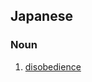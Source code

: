==Japanese==
{{ja-kanjitab|ふ|ふく|じゅう|yomi=on}}

===Noun===
{{ja-noun|ふふくじゅう}}

# [[disobedience]] {{gloss|refusal to obey}}